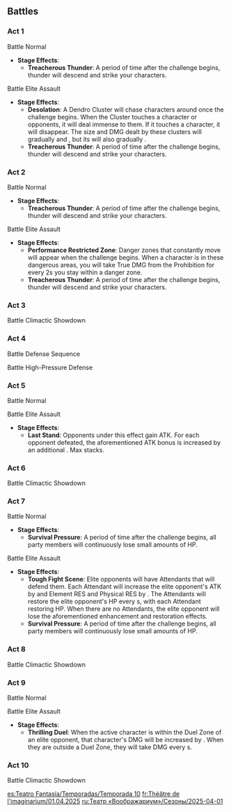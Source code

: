 {{Imaginarium Theater Season
|season       = 10
|startVersion = 5.5
|start        = 2025-04-01
|end          = 2025-04-30
|prev         = 2025-03-01
|next         = 2025-05-01
|characters   = Yoimiya; Thoma; Clorinde; Beidou; Xiao; Sucrose
|blessing     = After the above characters join your party, Max HP, ATK, and DEF are increased by 20%.
|elements     = Pyro; Electro; Anemo
|guests       = Xilonen; Alhaitham; Yaoyao; Mika
|enemies      = Icewind Suite: Nemesis of Coppelius*Lv. 90;Tenebrous Papilla: Type I*Lv. 92;Hydro Tulpa*Lv. 95;Algorithm of Semi-Intransient Matrix of Overseer Network*Lv.100
}}

==Battles==
===Act 1===
;Battle{{Colon}} Normal
* '''Stage Effects''':
** '''Treacherous Thunder''': A period of time after the challenge begins, thunder will descend and strike your characters.
{{Domain Enemies
|target1    = Defeat all opponents<br>{{Color|help|"Star Challenge"}} Defeat all opponents within {{Color|bp|80}}s
|level1     = Easy Mode: 75<br>Normal Mode: 80<br>Hard/Visionary Mode: 85
|enemies1   = Ruin Scout*1;Ruin Destroyer*1;Ruin Defender*1//Ruin Guard*1;Ruin Destroyer*2

|target2    = Defeat all opponents<br>{{Color|help|"Star Challenge"}} Defeat all opponents within {{Color|bp|80}}s
|level2     = Easy Mode: 75<br>Normal Mode: 80<br>Hard/Visionary Mode: 85
|advantage2 = {{Color|Pyro}} characters have an advantage
|enemies2   = Wooden Shieldwall Mitachurl*2;Wooden Shield Hilichurl Guard*4//Wooden Shieldwall Mitachurl*2;Hydro Samachurl*1//Hydro Hilichurl Rogue*1

|target3    = Defeat all opponents<br>{{Color|help|"Star Challenge"}} Defeat all opponents within {{Color|bp|80}}s
|level3     = Easy Mode: 75<br>Normal Mode: 80<br>Hard/Visionary Mode: 85
|advantage3 = Enemies Are Easily Grouped
|enemies3   = Winged Dendroshroom*1;Grounded Hydroshroom*1;Floating Dendro Fungus*2;Whirling Pyro Fungus*2//Winged Cryoshroom*1;Grounded Hydroshroom*1;Whirling Cryo Fungus*2;Floating Hydro Fungus*2//Winged Dendroshroom*1;Winged Cryoshroom*1;Grounded Geoshroom*1;Grounded Hydroshroom*1;Whirling Electro Fungus*2

|target4    = Defeat all opponents<br>{{Color|help|"Star Challenge"}} Defeat all opponents within {{Color|bp|65}}s
|level4     = Easy Mode: 75<br>Normal Mode: 80<br>Hard/Visionary Mode: 85
|advantage4 = Enemies Are Easily Grouped<br>{{Color|Pyro}} characters have an advantage
|enemies4   = Large Hydro Slime*4;Large Cryo Slime*3;Hydro Slime*8;Cryo Slime*10

|target5    = Defeat all opponents<br>{{Color|help|"Star Challenge"}} Defeat all opponents within {{Color|bp|75}}s
|level5     = Easy Mode: 75<br>Normal Mode: 80<br>Hard/Visionary Mode: 85
|advantage5 = Enemies Are Easily Grouped<br>{{Color|Pyro}} characters have an advantage
|enemies5   = Cryo Whopperflower*3//Large Cryo Slime*3//Cryo Abyss Mage*1/{{Aura|Freezing Filament}};Cryo Abyss Mage*1/{{Aura|Condensed Ice}}
}}

;Battle{{Colon}} Elite Assault
* '''Stage Effects''':
** '''Desolation''': A Dendro Cluster will chase characters around once the challenge begins. When the Cluster touches a character or opponents, it will deal immense {{Color|bp|Dendro DMG}} to them. If it touches a character, it will disappear. The size and DMG dealt by these clusters will gradually {{Color|bp|bleed away}} and {{Color|bp|grow smaller}}, but its {{Color|bp|speed}} will also gradually {{Color|bp|increase}}.
** '''Treacherous Thunder''': A period of time after the challenge begins, thunder will descend and strike your characters.
{{Domain Enemies
|target1    = Defeat all opponents<br>{{Color|help|"Star Challenge"}} Defeat all opponents within {{Color|bp|75}}s
|level1     = Easy Mode: 75<br>Normal Mode: 80<br>Hard/Visionary Mode: 85
|enemies1   = Tatankasaurus*1;Tatankasaurus Warrior: Skybreaker*1;Tatankasaurus Warrior: Spiritlight Chaser*1//Qucusaurus*1;Qucusaurus Warrior: Heartstar Hammer*1;Qucusaurus Warrior: Blazing Sky*1
}}

===Act 2===
;Battle{{Colon}} Normal
* '''Stage Effects''':
** '''Treacherous Thunder''': A period of time after the challenge begins, thunder will descend and strike your characters.
{{Domain Enemies
|target1    = Defeat all opponents<br>{{Color|help|"Star Challenge"}} Defeat all opponents within {{Color|bp|85}}s
|level1     = Easy Mode: 75<br>Normal Mode: 80<br>Hard/Visionary Mode: 85
|enemies1   = Nobushi: Jintouban*1;Nobushi: Hitsukeban*1;Nobushi: Kikouban*1;Treasure Hoarders: Gravedigger*1//Nobushi: Jintouban*1;Nobushi: Hitsukeban*1;Nobushi: Kikouban*1;Eremite Axe Vanguard*1//Kairagi: Fiery Might*1/{{Aura|Smoldering Flames}};Kairagi: Dancing Thunder*1/{{Aura|Engulfing Storm}}

|target2    = Defeat all opponents<br>{{Color|help|"Star Challenge"}} Defeat all opponents within {{Color|bp|65}}s
|level2     = Easy Mode: 75<br>Normal Mode: 80<br>Hard/Visionary Mode: 85
|advantage2 = Ousia-aligned attacks have an advatage<br>Pneuma-aligned attacks have an advantage
|enemies2   = Shatterstone Breacher Primus*3//Large Shatterstone Breacher Primus*1;Shatterstone Breacher Primus*2

|target3    = Defeat all opponents<br>{{Color|help|"Star Challenge"}} Defeat all opponents within {{Color|bp|75}}s
|level3     = Easy Mode: 75<br>Normal Mode: 80<br>Hard/Visionary Mode: 85
|advantage3 = Pneuma-aligned attacks have an advantage<br>Ousia-aligned attacks have an advantage
|enemies3   = Large Overgrown Breacher Primus*2

|target4    = Defeat all opponents<br>{{Color|help|"Star Challenge"}} Defeat all opponents within {{Color|bp|75}}s
|level4     = Easy Mode: 75<br>Normal Mode: 80<br>Hard/Visionary Mode: 85
|advantage4 = {{Color|Pyro}} characters have an advantage
|enemies4   = Eroding Avatar of Lava*2

|target5    = Defeat all opponents<br>{{Color|help|"Star Challenge"}} Defeat all opponents within {{Color|bp|75}}s
|level5     = Easy Mode: 75<br>Normal Mode: 80<br>Hard/Visionary Mode: 85
|enemies5   = Eremite Desert Clearwater*1;Eremite Sunfrost*1;Eremite Daythunder*1//Primal Construct: Repulsor*1;Primal Construct: Reshaper*1;Primal Construct: Prospector*1

|target6    = Defeat all opponents<br>{{Color|help|"Star Challenge"}} Defeat all opponents within {{Color|bp|75}}s
|level6     = Easy Mode: 75<br>Normal Mode: 80<br>Hard/Visionary Mode: 85
|advantage6 = Enemies Are Easily Grouped<br>Characters who heal have an advantage
|enemies6   = Fatui Skirmisher - Electrohammer Vanguard*1;Fatui Skirmisher - Cryogunner Legionnaire*1;Fatui Skirmisher - Geochanter Bracer*1//Frost Operative*1;Treasure Hoarders: Pyro Potioneer*2
}}

;Battle{{Colon}} Elite Assault
* '''Stage Effects''':
** '''Performance Restricted Zone''': Danger zones that constantly move will appear when the challenge begins. When a character is in these dangerous areas, you will take True DMG from the Prohibition for every 2s you stay within a danger zone.
** '''Treacherous Thunder''': A period of time after the challenge begins, thunder will descend and strike your characters.
{{Domain Enemies
|target1    = Defeat all opponents<br>{{Color|help|"Star Challenge"}} Defeat all opponents within {{Color|bp|80}}s
|level1     = Easy Mode: 75<br>Normal Mode: 80<br>Hard/Visionary Mode: 85
|advantage1 = {{Color|Pyro}} characters have an advantage
|enemies1   = Iktomisaurus*3//Biting-Cold Wayob Manifestation*1
}}

===Act 3===
{{Description|Nemesis of Coppelius: the main lead here is the clockwork meka Coppelius. At the climax of the performance, Coppelius will halt at the center of the dance floor and expose his artificed clockwork component charged with {{Color|bp|pneuma}}, thereby drastically increasing the efficiency of his exertions, granting him a shield, and generating three retributive Frosthearts. During this phase, using {{Color|bp|ousia-imbued attacks}} will effectively break his shield and overload him, thus progressing the performance.|"Icewind Suite"}}
;Battle{{Colon}} Climactic Showdown
{{Domain Enemies
|target1    = Defeat the Villain(s) within the time limit (95s)<br>{{Color|help|"Star Challenge"}} Defeat all opponents within {{Color|bp|65}}s
|level1     = Easy Mode: 80<br>Normal Mode: 85<br>Hard/Visionary Mode: 90
|advantage1 = Ousia-aligned attacks have an advantage<br>{{Color|Pyro}} characters have an advantage
|enemies1   = Icewind Suite: Nemesis of Coppelius*1
}}

===Act 4===
;Battle{{Colon}} Defense Sequence
{{Domain Enemies
|target1    = Prevent the Ley Line Monolith's destruction. Defeat opponents to deplete the timer (250s)<br>{{Color|help|"Star Challenge"}} Ley Line Monolith's remaining HP not less than {{Color|bp|35}}%
|level1     = Normal Mode: 85<br>Hard/Visionary Mode: 90
|advantage1 = Enemies Are Easily Grouped
|enemies1   = Treasure Hoarders: Crusher*-;Treasure Hoarders: Marksman*-;Treasure Hoarders: Gravedigger*-;Treasure Hoarders: Pugilist*-;Treasure Hoarders: Seaman*-;Treasure Hoarders: Handyman*-;Fatui Pyro Agent*-/{{Aura|Smoldering Flames}};Fatui Pyro Agent*-/{{Aura|Tracking Fire Ball}}

|target2    = Prevent the Ley Line Monolith's destruction. Defeat opponents to deplete the timer (240s)<br>{{Color|help|"Star Challenge"}} Ley Line Monolith's remaining HP not less than {{Color|bp|35}}%
|level2     = Normal Mode: 85<br>Hard/Visionary Mode: 90
|advantage2 = Enemies Are Easily Grouped
|enemies2   = Eremite Sword-Dancer*-;Eremite Crossbow*-;Eremite Daythunder*-;Eremite Linebreaker*-;Eremite Ravenbeak Halberdier*-;Eremite Desert Clearwater*-;Eremite Sunfrost*-

|target3    = Prevent the Ley Line Monolith's destruction. Defeat opponents to deplete the timer (250s)<br>{{Color|help|"Star Challenge"}} Ley Line Monolith's remaining HP not less than {{Color|bp|35}}%
|level3     = Normal Mode: 85<br>Hard/Visionary Mode: 90
|advantage3 = Enemies Are Easily Grouped
|enemies3   = Winged Dendroshroom*-;Whirling Cryo Fungus*-;Grounded Hydroshroom*-;Winged Cryoshroom*-;Large Cryo Slime*-;Large Hydro Slime*-;Whirling Pyro Fungus*-;Grounded Geoshroom*-;Whirling Electro Fungus*-;Stretchy Geo Fungus*-;Stretchy Electro Fungus*-

|target4    = Prevent the Ley Line Monolith's destruction. Defeat opponents to deplete the timer (200s)<br>{{Color|help|"Star Challenge"}} Ley Line Monolith's remaining HP not less than {{Color|bp|35}}%
|level4     = Normal Mode: 85<br>Hard/Visionary Mode: 90
|advantage4 = {{Color|Pyro}} characters have an advantage<br>{{Color|Electro}} characters have an advantage
|enemies4   = Fatui Electro Cicin Mage*-;Fatui Cryo Cicin Mage*-;Fatui Skirmisher - Hydrogunner Legionnaire*-;Fatui Skirmisher - Cryogunner Legionnaire

|target5    = Prevent the Ley Line Monolith's destruction. Defeat opponents to deplete the timer (180s)<br>{{Color|help|"Star Challenge"}} Ley Line Monolith's remaining HP not less than {{Color|bp|35}}%
|level5     = Normal Mode: 85<br>Hard/Visionary Mode: 90
|advantage5 = 
|enemies5   = Qucusaurus*-;Yumkasaurus*-;Tepetlisaurus*-;Iktomisaurus*-
}}

;Battle{{Colon}} High-Pressure Defense
{{Domain Enemies
|target1    = Prevent the Ley Line Monolith's destruction. Defeat opponents to deplete the timer (270s)<br>{{Color|help|"Star Challenge"}} Ley Line Monolith's remaining HP not less than {{Color|bp|35}}%
|level1     = Normal Mode: 85<br>Hard/Visionary Mode: 90
|advantage1 = Enemies Are Easily Grouped<br>Powerful foes present
|enemies1   = Qucusaurus*-;Yumkasaurus*-;Tepetlisaurus*-;Iktomisaurus*-;Winged Warrior: Skymaster*-;Flowing Blade Harpoon-Thrower*-;Swiftstep Seeker*-;Forged Sand Javelineer*-;Spiritspeaker Warrior: Psychokinetic*-;Ferocious Warrior: Wrestler*-;Forged Sand Interrogator*-;Swiftstep Armed Courier*-;Flowing Blade Grease-Saw*-;Winged Warrior: Skysoarer*-;Spiritspeaker Warrior: Determinator*-
}}

===Act 5===
;Battle{{colon}} Normal
{{Domain Enemies
|target1    = Defeat as many opponents as possible (at least 22) within the time limit (120s)<br>{{Color|help|"Star Challenge"}} Defeat {{Color|bp|30}} opponents
|level1     = Normal Mode: 85<br>Hard/Visionary Mode: 90
|advantage1 = Enemies Are Easily Grouped<br>Ousia-aligned attacks have an advantage
|enemies1   = Recon Log Mek - Pneuma*-;Arithmetic Enhancer Mek - Pneuma*-;Geological Survey Mek - Pneuma*-;Nimble Harvester Mek - Pneuma*-

|target2    = Defeat as many opponents as possible (at least 8) within the time limit (120s)<br>{{Color|help|"Star Challenge"}} Defeat {{Color|bp|14}} opponents
|level2     = Normal Mode: 85<br>Hard/Visionary Mode: 90
|advantage2 = Characters who heal have an advantage
|enemies2   = Thundercraven Rifthound*-;Thundercraven Rifthound Whelp*-

|target3    = Defeat as many opponents as possible (at least 15) within the time limit (120s)<br>{{Color|help|"Star Challenge"}} Defeat {{Color|bp|18}} opponents
|level3     = Normal Mode: 85<br>Hard/Visionary Mode: 90
|enemies3   = Nobushi: Jintouban*-;Nobushi: Hitsukeban*-;Nobushi: Kikouban*-

|target4    = Defeat as many opponents as possible (at least 2) within the time limit (120s)<br>{{Color|help|"Star Challenge"}} Defeat {{Color|bp|3}} opponents
|level4     = Normal Mode: 85<br>Hard/Visionary Mode: 90
|advantage4 = Being in the Nightsoul's Blessing state gives an advantage<br>High-frequency elemental attacks have an advantage
|enemies4   = Tenebrous Mimesis - Crackling Axe Mitachurl*-;Tenebrous Mimesis - Ruin Guard*-

|target5    = Defeat as many opponents as possible (at least 9) within the time limit (120s)<br>{{Color|help|"Star Challenge"}} Defeat {{Color|bp|12}} opponents
|level5     = Normal Mode: 85<br>Hard/Visionary Mode: 90
|enemies5   = Primal Construct: Repulsor*-;Primal Construct: Reshaper*-;Primal Construct: Prospector*-
}}

;Battle{{Colon}} Elite Assault
* '''Stage Effects''':
** '''Last Stand''': Opponents under this effect gain {{Color|bp|25%}} ATK. For each opponent defeated, the aforementioned ATK bonus is increased by an additional {{Color|bp|25%}}. Max {{Color|bp|3}} stacks.
{{Domain Enemies
|target1    = Defeat as many opponents as possible (at least 34) within the time limit (120s)<br>{{Color|help|"Star Challenge"}} Defeat {{Color|bp|40}} opponents
|level1     = Normal Mode: 85<br>Hard/Visionary Mode: 90
|advantage1 = Enemies Are Easily Grouped
|enemies1   = Winged Dendroshroom*-;Grounded Geoshroom*-;Stretchy Geo Fungus*-;Floating Dendro Fungus*-;Whirling Pyro Fungus*-;Stretchy Anemo Fungus*-;Floating Hydro Fungus*-;Whirling Electro Fungus*-
}}

===Act 6===
{{Description|This ancient aggregation of machinery hails from the desert and has quirks that modern-day civilizations cannot comprehend. In battle, the Algorithm of Semi-Intransient Matrix of Overseer Network will fire its components out while its core enters an "invisible" state that hides it and increases its RES. {{Color|bp|Use Catalyze reactions to strike this core, or use Electro attacks on it during such times as the fired components have been destroyed and need to recover}} to cancel this invisibility and cause the core to be immobilized due to overclocking. If you fail to cancel the core's invisibility for too long, the Algorithm of Semi-Intransient Matrix of Overseer Network will begin to display its power by using a mighty overclocked attack...|Algorithm of Semi-Intransient Matrix of Overseer Network}}
{{Description|The gigantic combined form of many water droplets. During the challenge, small Half-Tulpas will constantly appear and fight against their opponents. The Hydro Tulpa will absorb these Half-Tulpas into itself to grow stronger. You can use {{Color|bp|attacks or Elemental Reactions}} to disrupt this absorption process.|Hydro Tulpa}}
{{Description|A great black monster that has come from the abyssal dark, eroding the memories of the earth. It can warp itself and transform into a formidable foe. Some of its attacks can cause stackable Attrition that, after a time, will cause your active character to lose HP. During combat, the Tenebrous Papilla will use Beseech the Dark to grant itself a Void Ward. At this time, use {{Color|bp|a certain number of elemental attacks}} to break the Ward, which will cause it to enter a confused state. {{Color|bp|Nightsoul-aligned elemental attacks}} will break the Ward more effectively.|Tenebrous Papilla}}
;Battle{{Colon}} Climactic Showdown
{{Domain Enemies
|name1      = Normal Mode Challenge
|target1    = Defeat the Villain(s) within the time limit (110)<br>{{Color|help|"Star Challenge"}} Defeat all opponents within {{Color|bp|75}}s
|level1     = 90
|advantage1 = {{Color|Electro}} characters have an advantage
|enemies1   = Algorithm of Semi-Intransient Matrix of Overseer Network

|name2      = Hard Mode Challenge
|target2    = Defeat the Villain(s) within the time limit (120s)<br>{{Color|help|"Star Challenge"}} Defeat all opponents within {{Color|bp|80}}s
|level2     = 92
|enemies2   = Hydro Tulpa

|name3      = Visionary Mode Challenge
|target3    = Defeat the Villain(s) within the time limit (110s)<br>{{Color|help|"Star Challenge"}} Defeat all opponents within {{Color|bp|75}}s
|level3     = 92
|advantage3 = Being in the Nightsoul's Blessing state gives an advantage<br>High-frequency elemental attacks have an advantage
|enemies3   = Tenebrous Papilla: Type I
}}

===Act 7===
;Battle{{Colon}} Normal
* '''Stage Effects''':
** '''Survival Pressure''': A period of time after the challenge begins, all party members will continuously lose small amounts of HP.
{{Domain Enemies
|target1    = Defeat all opponents<br>{{Color|help|"Star Challenge"}} Defeat all opponents within {{Color|bp|75}}s
|level1     = 92
|advantage1 = Bows have an advantage
|enemies1   = Ruin Hunter*2//Ruin Drake: Skywatch*2

|target2    = Defeat all opponents<br>{{Color|help|"Star Challenge"}} Defeat all opponents within {{Color|bp|75}}s
|level2     = 92
|advantage2 = Pneuma-aligned attacks have an advantage
|enemies2   = Assault Specialist Mek - Ousia*1;Annihilation Specialist Mek - Ousia*1;Arithmetic Enhancer Mek - Ousia*1//Annihilation Specialist Mek - Ousia*1;Suppression Specialist Mek - Ousia*1;Arithmetic Enhancer Mek - Ousia*1

|target3    = Defeat all opponents<br>{{Color|help|"Star Challenge"}} Defeat all opponents within {{Color|bp|65}}s
|level3     = 92
|advantage3 = Pneuma-aligned attacks have an advantage
|enemies3   = Recon Log Mek - Ousia*5//Construction Specialist Mek - Ousia*1;Annihilation Specialist Mek - Ousia*1

|target4    = Defeat all opponents<br>{{Color|help|"Star Challenge"}} Defeat all opponents within {{Color|bp|95}}s
|level4     = 92
|advantage4 = {{Color|Pyro}} characters have an advantage<br>Shields have an advantage<br>Elemental effects advantage
|enemies4   = Cryo Abyss Mage*1/{{Aura|Freezing Filament}};Cryo Abyss Mage*1/{{Aura|Condensed Ice}}//Abyss Herald: Frost Fall*2

|target5    = Defeat all opponents<br>{{Color|help|"Star Challenge"}} Defeat all opponents within {{Color|bp|85}}s
|level5     = 92
|advantage5 = Plunging Attacks have an advantage
|enemies5   = Iktomisaurus*3//Furnace Shell Mountain Weasel*2
}}

;Battle{{Colon}} Elite Assault
* '''Stage Effects''':
** '''Tough Fight Scene''': Elite opponents will have Attendants that will defend them. Each Attendant will increase the elite opponent's ATK by {{Color|bp|10%}} and Element RES and Physical RES by {{Color|bp|10%}}. The Attendants will restore the elite opponent's HP every {{Color|bp|10}}s, with each Attendant restoring {{Color|bp|5%}} HP. When there are no Attendants, the elite opponent will lose the aforementioned enhancement and restoration effects.
** '''Survival Pressure''': A period of time after the challenge begins, all party members will continuously lose small amounts of HP.
{{Domain Enemies
|target1    = Defeat all opponents<br>{{Color|help|"Star Challenge"}} Defeat all opponents within {{Color|bp|65}}s
|level1     = 92
|advantage1 = Nightsoul Superiority
|enemies1   = Tenebrous Mimesis - Crackling Axe Mitachurl*1/{{Aura|Attendants}};Blazing Axe Mitachurl*2//Tenebrous Mimesis: Tepetlisaurus*1/{{Aura|Attendants}};Tepetlisaurus*2
}}

===Act 8===
{{Description|This ancient aggregation of machinery hails from the desert and has quirks that modern-day civilizations cannot comprehend. In battle, the Algorithm of Semi-Intransient Matrix of Overseer Network will fire its components out while its core enters an "invisible" state that hides it and increases its RES. {{Color|bp|Use Catalyze reactions to strike this core, or use Electro attacks on it during such times as the fired components have been destroyed and need to recover}} to cancel this invisibility and cause the core to be immobilized due to overclocking. If you fail to cancel the core's invisibility for too long, the Algorithm of Semi-Intransient Matrix of Overseer Network will begin to display its power by using a mighty overclocked attack...|Algorithm of Semi-Intransient Matrix of Overseer Network}}
{{Description|The gigantic combined form of many water droplets. During the challenge, small Half-Tulpas will constantly appear and fight against their opponents. The Hydro Tulpa will absorb these Half-Tulpas into itself to grow stronger. You can use {{Color|bp|attacks or Elemental Reactions}} to disrupt this absorption process.|Hydro Tulpa}}
;Battle{{Colon}} Climactic Showdown
{{Domain Enemies
|name1      = Hard Mode Challenge
|target1    = Defeat the Villain(s) within the time limit (110)<br>{{Color|help|"Star Challenge"}} Defeat all opponents within {{Color|bp|75}}s
|level1     = 95
|advantage1 = {{Color|Electro}} characters have an advantage
|enemies1   = Algorithm of Semi-Intransient Matrix of Overseer Network

|name2      = Visionary Mode Challenge
|target2    = Defeat the Villain(s) within the time limit (120s)<br>{{Color|help|"Star Challenge"}} Defeat all opponents within {{Color|bp|80}}s
|level2     = 95
|enemies2   = Hydro Tulpa
}}

===Act 9===
;Battle{{Colon}} Normal
{{Domain Enemies
|target1    = Defeat a specific number of Bounties (2) within the time limit (85s)<br>{{Color|help|"Star Challenge"}} Complete the main challenge objective within {{Color|bp|55}}s
|level1     = 95
|advantage1 = {{Color|Pyro}} characters have an advantage
|enemies1   = Frostarm Lawachurl*-/(Bounty);Hilichurl Grenadier*-;Hilichurl Fighter*-;Electro Hilichurl Grenadier*-;Electro Hilichurl Shooter*-;Hilichurl Berserker*-;Pyro Hilichurl Shooter*-

|target2    =  Defeat a specific number of Bounties (2) within the time limit (100s)<br>{{Color|help|"Star Challenge"}} Complete the main challenge objective within {{Color|bp|65}}s
|level2     = 95
|advantage2 = Being in the Nightsoul's Blessing state gives an advantage
|enemies2   = Tenebrous Mimesis - Crackling Axe Mitachurl*-/(Bounty);Hilichurl Fighter*-

|target3    = Defeat a specific number of Bounties (3) within the time limit (110s)<br>{{Color|help|"Star Challenge"}} Complete the main challenge objective within {{Color|bp|75}}s
|level3     = 95
|enemies3   = Kairagi: Dancing Thunder*-/(Bounty);Kairagi: Fiery Might*-/(Bounty);Nobushi: Jintouban*-;Nobushi: Hitsukeban*-;Nobushi: Kikouban*-

|target4    =  Defeat a specific number of Bounties (3) within the time limit (100s)<br>{{Color|help|"Star Challenge"}} Complete the main challenge objective within {{Color|bp|65}}s
|level4     = 95
|advantage4 = Shields have an advantage
|enemies4   = Tainted Water-Spouting Phantasm*-/(Bounty);Tainted Water-Splitting Phantasm*-/(Bounty);Hydro Mimic Boar*-;Hydro Mimic Crane*-;Hydro Mimic Mallard*-;Hydro Mimic Raptor*-

|target5    = Defeat a specific number of Bounties (5) within the time limit (110s)<br>{{Color|help|"Star Challenge"}} Complete the main challenge objective within {{Color|bp|75}}s
|level5     = 95
|enemies5   = Tepetlisaurus*-/(Bounty);Yumkasaurus*-/(Bounty);Qucusaurus*-/(Bounty);Iktomisaurus*-/(Bounty);Qucusaurus Chick*-;Yumkasaur Whelp*-;Iktomisaurus Chick*-;Tepetlisaur Whelp*-
}}

;Battle{{Colon}} Elite Assault
* '''Stage Effects''':
** '''Thrilling Duel''': When the active character is within the Duel Zone of an elite opponent, that character's DMG will be increased by {{Color|bp|40%}}. When they are outside a Duel Zone, they will take DMG every {{Color|bp|2}}s.
{{Domain Enemies
|target1    = Defeat a specific number of Bounties (2) within the time limit (90s)<br>{{Color|help|"Star Challenge"}} Complete the main challenge objective within {{Color|bp|60}}s
|level1     = 95
|advantage1 = Being in the Nightsoul's Blessing state gives an advantage<br>High-frequency elemental attacks have an advantage<br>Melee has an advantage
|enemies1   = Tenebrous Mimesis - Anemo Hilichurl Rogue*-/(Bounty);Hilichurl Fighter*-
}}

===Act 10===
{{Description|This ancient aggregation of machinery hails from the desert and has quirks that modern-day civilizations cannot comprehend. In battle, the Algorithm of Semi-Intransient Matrix of Overseer Network will fire its components out while its core enters an "invisible" state that hides it and increases its RES. {{Color|bp|Use Catalyze reactions to strike this core, or use Electro attacks on it during such times as the fired components have been destroyed and need to recover}} to cancel this invisibility and cause the core to be immobilized due to overclocking. If you fail to cancel the core's invisibility for too long, the Algorithm of Semi-Intransient Matrix of Overseer Network will begin to display its power by using a mighty overclocked attack...|Algorithm of Semi-Intransient Matrix of Overseer Network}}
;Battle{{Colon}} Climactic Showdown
{{Domain Enemies
|target1    = Defeat the Villain(s) within the time limit (110)<br>{{Color|help|"Star Challenge"}} Defeat all opponents within {{Color|bp|75}}s
|level1     = 100
|advantage1 = {{Color|Electro}} characters have an advantage
|enemies1   = Algorithm of Semi-Intransient Matrix of Overseer Network
}}

[[es:Teatro Fantasía/Temporadas/Temporada 10]]
[[fr:Théâtre de l'imaginarium/01.04.2025]]
[[ru:Театр «Воображариум»/Сезоны/2025-04-01]]
